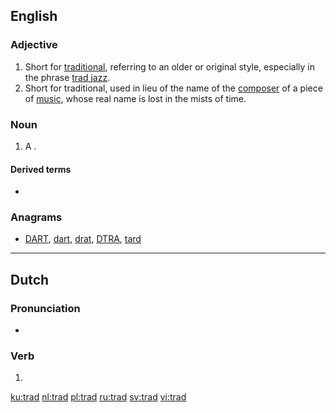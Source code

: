 {{also|träd|tråd|trąd}}
==English==

===Adjective===
{{en-adj|?}}

# Short for [[traditional]], referring to an older or original style, especially in the phrase [[trad jazz]].
# Short for traditional, used in lieu of the name of the [[composer]] of a piece of [[music]], whose real name is lost in the mists of time.

===Noun===
{{en-noun}}

# {{context|climbing|lang=en}} A {{l/en|traditional climb}}.

====Derived terms====
* {{l/en|trad bolted}}

===Anagrams===
* [[DART#English|DART]], [[dart#English|dart]], [[drat#English|drat]], [[DTRA#English|DTRA]], [[tard#English|tard]]

----

==Dutch==

===Pronunciation===
* {{audio|Nl-trad.ogg|Audio}}

===Verb===
{{nl-verb-form}}

# {{nl-verb form of|n=sg|t=past|m=ind|treden}}

[[ku:trad]]
[[nl:trad]]
[[pl:trad]]
[[ru:trad]]
[[sv:trad]]
[[vi:trad]]
